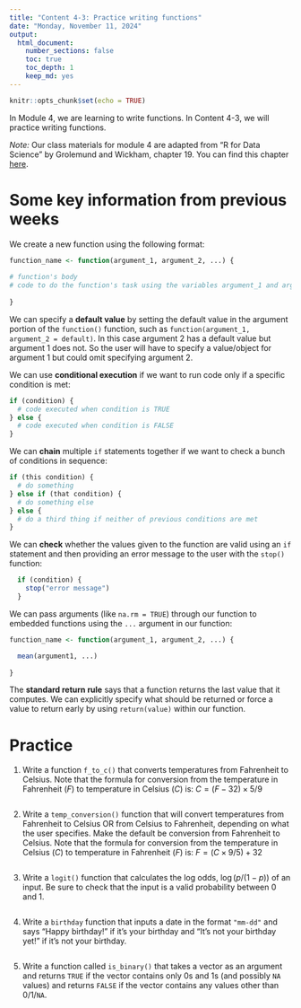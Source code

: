 ```yaml
---
title: "Content 4-3: Practice writing functions"
date: "Monday, November 11, 2024"
output: 
  html_document:
    number_sections: false
    toc: true
    toc_depth: 1
    keep_md: yes
---
```

```r
knitr::opts_chunk$set(echo = TRUE)
```

In Module 4, we are learning to write functions.  In Content 4-3, we will practice writing functions.

*Note:* Our class materials for module 4 are adapted from "R for Data Science" by Grolemund and Wickham, chapter 19.  You can find this chapter [here](https://r4ds.had.co.nz/functions.html#when-should-you-write-a-function).

# Some key information from previous weeks

We create a new function using the following format:
```r
function_name <- function(argument_1, argument_2, ...) {
  
# function's body
# code to do the function's task using the variables argument_1 and argument_2 from above
  
}
```

We can specify a **default value** by setting the default value in the argument portion of the `function()` function, such as `function(argument_1, argument_2 = default)`.  In this case argument 2 has a default value but argument 1 does not.  So the user will have to specify a value/object for argument 1 but could omit specifying argument 2.

We can use **conditional execution** if we want to run code only if a specific condition is met:
```r
if (condition) {
  # code executed when condition is TRUE
} else {
  # code executed when condition is FALSE
}
```

We can **chain** multiple `if` statements together if we want to check a bunch of conditions in sequence:
```r

if (this condition) {
  # do something
} else if (that condition) {
  # do something else
} else {
  # do a third thing if neither of previous conditions are met
}
```

We can **check** whether the values given to the function are valid using an `if` statement and then providing an error message to the user with the `stop()` function:
```r
  if (condition) {
    stop("error message")
  }
```

We can pass arguments (like `na.rm = TRUE`) through our function to embedded functions using the `...` argument in our function:
```r
function_name <- function(argument_1, argument_2, ...) {

  mean(argument1, ...)
  
}
```

The **standard return rule** says that a function returns the last value that it computes.  We can explicitly specify what should be returned or force a value to return early by using `return(value)` within our function.

# Practice

1. Write a function `f_to_c()` that converts temperatures from Fahrenheit to Celsius. Note that the formula for conversion from the temperature in Fahrenheit ($F$) to temperature in Celsius ($C$) is: $C = (F - 32) \times 5/9$
```r

```

2. Write a `temp_conversion()` function that will convert temperatures from Fahrenheit to Celsius OR from Celsius to Fahrenheit, depending on what the user specifies.  Make the default be conversion from Fahrenheit to Celsius.  Note that the formula for conversion from the temperature in Celsius ($C$) to temperature in Fahrenheit ($F$) is: $F = (C \times 9/5) + 32$
```r

```

3. Write a `logit()` function that calculates the log odds, $\log(p/(1-p))$ of an input.  Be sure to check that the input is a valid probability between 0 and 1.
```r

```

4. Write a `birthday` function that inputs a date in the format `"mm-dd"` and says “Happy birthday!” if it's your birthday and "It's not your birthday yet!" if it's not your birthday.
```r

```

5. Write a function called `is_binary()` that takes a vector as an argument and returns `TRUE` if the vector contains only 0s and 1s (and possibly `NA` values) and returns `FALSE` if the vector contains any values other than 0/1/`NA`. 

```r

```



